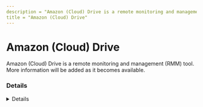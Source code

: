 ```yaml
---
description = "Amazon (Cloud) Drive is a remote monitoring and management (RMM) tool. More information will be added as it becomes available."
title = "Amazon (Cloud) Drive"
---
```




# Amazon (Cloud) Drive

Amazon (Cloud) Drive is a remote monitoring and management (RMM) tool. More information will be added as it becomes available.

### Details
<Details author={""}
         category={""}
         created={""}
         website={""}
         lastModified={""}
         privileges={""}
         free={ "" }
         verification={""}
/>

#### Installation Paths
<Card code={ ["C:\\Users\\*\\AppData\\Local\\Amazon\\Cloud Drive\\*", "*\\AppData\\Local\\Amazon\\Cloud Drive\\*", "*\\AmazonCloudDrive.exe"] }/>





### Forensic Artifacts








### Detections
- Detects potential processes activity of Amazon (Cloud) Drive RMM tool
  - [Sigma Rule](https://github.com/magicsword-io/LOLRMM/blob/main/detections/sigma/amazon__cloud__drive_processes_sigma.yml)


